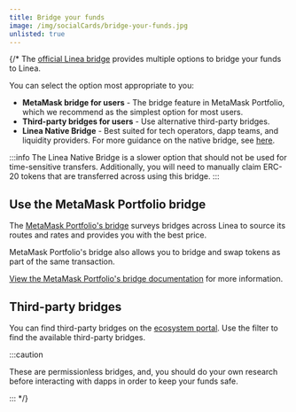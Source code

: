 ```yaml
---
title: Bridge your funds
image: /img/socialCards/bridge-your-funds.jpg
unlisted: true
---
```



<RedirectPage />

{/* 
The [official Linea bridge](https://bridge.linea.build/) provides multiple options to bridge
your funds to Linea.

You can select the option most appropriate to you:

- **MetaMask bridge for users** - The bridge feature in MetaMask Portfolio, which we recommend as
    the simplest option for most users.
- **Third-party bridges for users** - Use alternative third-party bridges. 
- **Linea Native Bridge** - Best suited for tech operators, dapp teams, and liquidity 
providers. For more guidance on the native bridge, see [here](../../developers/guides/bridge/how-to-bridge-eth.mdx).

:::info
The Linea Native Bridge is a slower option that should not be used for time-sensitive transfers.
Additionally, you will need to manually claim ERC-20 tokens that are transferred across using this bridge.
:::

## Use the MetaMask Portfolio bridge

The [MetaMask Portfolio's bridge](https://portfolio.metamask.io/bridge) surveys bridges across Linea to
source its routes and rates and provides you with the best price.

MetaMask Portfolio's bridge also allows you to bridge and swap tokens as part of the same transaction.

[View the MetaMask Portfolio's bridge documentation](https://support.metamask.io/metamask-portfolio/bridge/)
for more information. 

## Third-party bridges

You can find third-party bridges on the [ecosystem portal](https://linea.build/apps). Use the
filter to find the available third-party bridges.

:::caution

These are permissionless bridges, and, you should do your own research before interacting
with dapps in order to keep your funds safe.

:::
*/}
